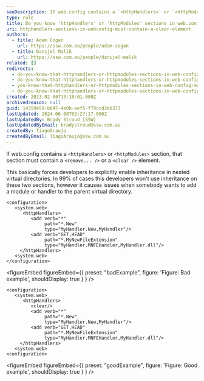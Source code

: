 ```yaml
---
seoDescription: If web.config contains a `<httpHandlers>` or `<httpModules>` section, that section must contain a `<remove/>` or a `<clear/>` element.
type: rule
title: Do you know 'httpHandlers' or 'httpModules' sections in web.config must contain a 'remove' or 'clear' element?
uri: httphandlers-sections-in-webconfig-must-contain-a-clear-element
authors:
  - title: Adam Cogan
    url: https://ssw.com.au/people/adam-cogan
  - title: Danijel Malik
    url: https://ssw.com.au/people/danijel-malik
related: []
redirects:
  - do-you-know-that-httphandlers-or-httpmodules-sections-in-web-config-must-contain-a-remove-or-a-clear-element
  - do-you-know-that-httphandlers-or-httpmodules-sections-in-web-config-must-contain-a-remove3f3f3f-or-a-clear-element
  - you-know-that-httphandlers-or-httpmodules-sections-in-web-config-must-contain-a-remove-or-a-clear-element
  - do-you-know-that-httphandlers-or-httpmodules-sections-in-web-config-must-contain-a-remove-or-clear-element
created: 2013-02-06T13:10:01.000Z
archivedreason: null
guid: 14359e59-b047-4e0b-aef5-f79ccd3eb373
lastUpdated: 2024-06-08T03:27:17.000Z
lastUpdatedBy: Brady Stroud [SSW]
lastUpdatedByEmail: bradystroud@ssw.com.au
createdBy: TiagoAraujo
createdByEmail: TiagoAraujo@ssw.com.au
---
```


If web.config contains a `<httpHandlers>` or `<httpModules>` section, that section must contain a `<remove... />` or a `<clear />` element.

This basically forces developers to explicitly enable inheritance in nested virtual directories. In 99% of cases this developers won't use inheritance on these two sections, however it causes issues when somebody wants to add a module or handler to the parent virtual directory.
```aspnet
<configuration>
   <system.web>
      <httpHandlers>
         <add verb="*"
              path="*.New"
              type="MyHandler.New,MyHandler"/>
         <add verb="GET,HEAD"
              path="*.MyNewFileExtension"
              type="MyHandler.MNFEHandler,MyHandler.dll"/>
     </httpHandlers>
   <system.web>
</configuration>
```

<figureEmbed figureEmbed={{
  preset: "badExample",
  figure: 'Figure: Bad example',
  shouldDisplay: true
} } />


```aspnet
<configuration>
   <system.web>
      <httpHandlers>
         <clear/>
         <add verb="*"
              path="*.New"
              type="MyHandler.New,MyHandler"/>
         <add verb="GET,HEAD"
              path="*.MyNewFileExtension"
              type="MyHandler.MNFEHandler,MyHandler.dll"/>
     </httpHandlers>
   <system.web>
<configuration>
```

<figureEmbed figureEmbed={{
  preset: "goodExample",
  figure: 'Figure: Good example',
  shouldDisplay: true
} } />
